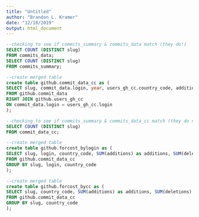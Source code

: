 ```yaml
---
title: "Untitled"
author: "Brandon L. Kramer"
date: "12/18/2019"
output: html_document
---
```


```sql

--checking to see if commits_summary & commits_data match (they do!)
SELECT COUNT (DISTINCT slug)
FROM commits_data;
SELECT COUNT (DISTINCT slug)
FROM commits_summary; 

--create merged table 
create table github.commit_data_cc as (
SELECT slug, commit_data.login, year, users_gh_cc.country_code, additions, deletions, (additions + deletions) AS lines_add, (additions - deletions) AS lines_sub
FROM github.commit_data
RIGHT JOIN github.users_gh_cc
ON commit_data.login = users_gh_cc.login
);  

--checking to see if commits_summary & commits_data_cc match (they do not bc valid cc's reduces distinct logins)
SELECT COUNT (DISTINCT slug)
FROM commit_data_cc; 

```

```sql
--create merged table 
create table github.forcost_bylogin as (
SELECT slug, login, country_code, SUM(additions) as additions, SUM(deletions) as deletions
FROM github.commit_data_cc
GROUP BY slug, login, country_code
);
```

```sql
--create merged table 
create table github.forcost_bycc as (
SELECT slug, country_code, SUM(additions) as additions, SUM(deletions) as deletions
FROM github.commit_data_cc
GROUP BY slug, country_code
); 
```

```sql



```



